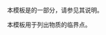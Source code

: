 {{Documentation subpage}}
本模板是{{tl|Chembox}}的一部分，请参见其说明。

本模板用于列出物质的临界点。

<includeonly>
[[Category:化学信息框模板|{{PAGENAME}}]]
</includeonly>